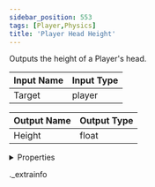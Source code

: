 ```yaml
---
sidebar_position: 553
tags: [Player,Physics]
title: 'Player Head Height'
---
```


Outputs the height of a Player's head.



<IChip uuid="6278538c-5ea9-4515-ba00-ffc4d5b99c3b" />

| Input Name | Input Type |
|-----------|-----------|
| Target | player |

| Output Name | Output Type |
|-----------|-----------|
| Height | float |


<details>
  <summary>Properties</summary>
  <div>
    <div>
    <table>
      <thead>
        <tr>
          <th>Room availability:</th>
          <th>Available everywhere</th>
        </tr>
        <tr>
          <th>Is beta required?</th>
          <th>No</th>
        </tr>
        <tr>
          <th>Is this chip a trolling risk?</th>
          <th>No</th>
        </tr>
        <tr>
          <th>Is this chip a role assignment risk?</th>
          <th>No</th>
        </tr>
        <tr>
          <th>Chip UUID</th>
          <th>6278538c-5ea9-4515-ba00-ffc4d5b99c3b</th>
        </tr>
      </thead>
    </table>
    </div>
  </div>
</details>

._extrainfo